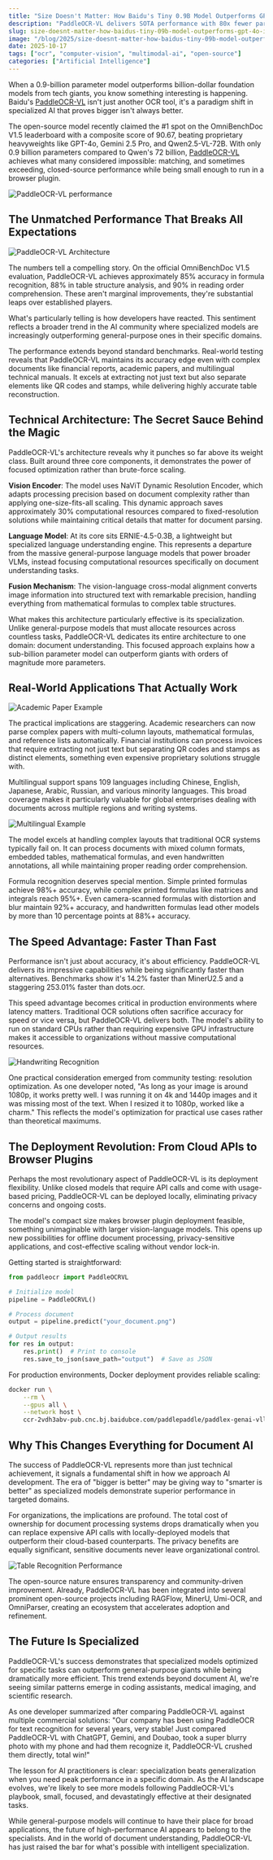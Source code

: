 ```yaml
---
title: "Size Doesn't Matter: How Baidu's Tiny 0.9B Model Outperforms GPT-4o in Document AI"
description: "PaddleOCR-VL delivers SOTA performance with 80x fewer parameters than competitors, redefining OCR capabilities"
slug: size-doesnt-matter-how-baidus-tiny-09b-model-outperforms-gpt-4o-in-document-ai
image: "/blog/2025/size-doesnt-matter-how-baidus-tiny-09b-model-outperforms-gpt-4o-in-document-ai.webp"
date: 2025-10-17
tags: ["ocr", "computer-vision", "multimodal-ai", "open-source"]
categories: ["Artificial Intelligence"]
---
```


When a 0.9-billion parameter model outperforms billion-dollar foundation models from tech giants, you know something interesting is happening. Baidu's [PaddleOCR-VL](https://huggingface.co/PaddlePaddle/PaddleOCR-VL) isn't just another OCR tool, it's a paradigm shift in specialized AI that proves bigger isn't always better.

The open-source model recently claimed the #1 spot on the OmniBenchDoc V1.5 leaderboard with a composite score of 90.67, beating proprietary heavyweights like GPT-4o, Gemini 2.5 Pro, and Qwen2.5-VL-72B. With only 0.9 billion parameters compared to Qwen's 72 billion, [PaddleOCR-VL](https://huggingface.co/PaddlePaddle/PaddleOCR-VL) achieves what many considered impossible: matching, and sometimes exceeding, closed-source performance while being small enough to run in a browser plugin.

![PaddleOCR-VL performance](/blog/2025/paddleocr-vl-challenges-closed-models-in-visual-document-understanding_performance-comparison.webp)
## The Unmatched Performance That Breaks All Expectations

![PaddleOCR-VL Architecture](/blog/2025/paddleocr-vl-challenges-closed-models-in-visual-document-understanding_paddleocr-vl-architecture.webp)

The numbers tell a compelling story. On the official OmniBenchDoc V1.5 evaluation, PaddleOCR-VL achieves approximately 85% accuracy in formula recognition, 88% in table structure analysis, and 90% in reading order comprehension. These aren't marginal improvements, they're substantial leaps over established players.

What's particularly telling is how developers have reacted. This sentiment reflects a broader trend in the AI community where specialized models are increasingly outperforming general-purpose ones in their specific domains.

The performance extends beyond standard benchmarks. Real-world testing reveals that PaddleOCR-VL maintains its accuracy edge even with complex documents like financial reports, academic papers, and multilingual technical manuals. It excels at extracting not just text but also separate elements like QR codes and stamps, while delivering highly accurate table reconstruction.

## Technical Architecture: The Secret Sauce Behind the Magic

PaddleOCR-VL's architecture reveals why it punches so far above its weight class. Built around three core components, it demonstrates the power of focused optimization rather than brute-force scaling.

**Vision Encoder**: The model uses NaViT Dynamic Resolution Encoder, which adapts processing precision based on document complexity rather than applying one-size-fits-all scaling. This dynamic approach saves approximately 30% computational resources compared to fixed-resolution solutions while maintaining critical details that matter for document parsing.

**Language Model**: At its core sits ERNIE-4.5-0.3B, a lightweight but specialized language understanding engine. This represents a departure from the massive general-purpose language models that power broader VLMs, instead focusing computational resources specifically on document understanding tasks.

**Fusion Mechanism**: The vision-language cross-modal alignment converts image information into structured text with remarkable precision, handling everything from mathematical formulas to complex table structures.

What makes this architecture particularly effective is its specialization. Unlike general-purpose models that must allocate resources across countless tasks, PaddleOCR-VL dedicates its entire architecture to one domain: document understanding. This focused approach explains how a sub-billion parameter model can outperform giants with orders of magnitude more parameters.

## Real-World Applications That Actually Work

![Academic Paper Example](/blog/2025/paddleocr-vl-challenges-closed-models-in-visual-document-understanding_academic-paper-example.webp)

The practical implications are staggering. Academic researchers can now parse complex papers with multi-column layouts, mathematical formulas, and reference lists automatically. Financial institutions can process invoices that require extracting not just text but separating QR codes and stamps as distinct elements, something even expensive proprietary solutions struggle with.

Multilingual support spans 109 languages including Chinese, English, Japanese, Arabic, Russian, and various minority languages. This broad coverage makes it particularly valuable for global enterprises dealing with documents across multiple regions and writing systems.

![Multilingual Example](/blog/2025/paddleocr-vl-challenges-closed-models-in-visual-document-understanding_multilingual-example.webp)

The model excels at handling complex layouts that traditional OCR systems typically fail on. It can process documents with mixed column formats, embedded tables, mathematical formulas, and even handwritten annotations, all while maintaining proper reading order comprehension.

Formula recognition deserves special mention. Simple printed formulas achieve 98%+ accuracy, while complex printed formulas like matrices and integrals reach 95%+. Even camera-scanned formulas with distortion and blur maintain 92%+ accuracy, and handwritten formulas lead other models by more than 10 percentage points at 88%+ accuracy.

## The Speed Advantage: Faster Than Fast

Performance isn't just about accuracy, it's about efficiency. PaddleOCR-VL delivers its impressive capabilities while being significantly faster than alternatives. Benchmarks show it's 14.2% faster than MinerU2.5 and a staggering 253.01% faster than dots.ocr.

This speed advantage becomes critical in production environments where latency matters. Traditional OCR solutions often sacrifice accuracy for speed or vice versa, but PaddleOCR-VL delivers both. The model's ability to run on standard CPUs rather than requiring expensive GPU infrastructure makes it accessible to organizations without massive computational resources.

![Handwriting Recognition](/blog/2025/paddleocr-vl-challenges-closed-models-in-visual-document-understanding_handwriting-recognition.webp)

One practical consideration emerged from community testing: resolution optimization. As one developer noted, "As long as your image is around 1080p, it works pretty well. I was running it on 4k and 1440p images and it was missing most of the text. When I resized it to 1080p, worked like a charm." This reflects the model's optimization for practical use cases rather than theoretical maximums.

## The Deployment Revolution: From Cloud APIs to Browser Plugins

Perhaps the most revolutionary aspect of PaddleOCR-VL is its deployment flexibility. Unlike closed models that require API calls and come with usage-based pricing, PaddleOCR-VL can be deployed locally, eliminating privacy concerns and ongoing costs.

The model's compact size makes browser plugin deployment feasible, something unimaginable with larger vision-language models. This opens up new possibilities for offline document processing, privacy-sensitive applications, and cost-effective scaling without vendor lock-in.

Getting started is straightforward:
```python
from paddleocr import PaddleOCRVL

# Initialize model
pipeline = PaddleOCRVL()

# Process document
output = pipeline.predict("your_document.png")

# Output results
for res in output:
    res.print()  # Print to console
    res.save_to_json(save_path="output")  # Save as JSON
```

For production environments, Docker deployment provides reliable scaling:
```bash
docker run \
    --rm \
    --gpus all \
    --network host \
    ccr-2vdh3abv-pub.cnc.bj.baidubce.com/paddlepaddle/paddlex-genai-vllm-server
```

## Why This Changes Everything for Document AI

The success of PaddleOCR-VL represents more than just technical achievement, it signals a fundamental shift in how we approach AI development. The era of "bigger is better" may be giving way to "smarter is better" as specialized models demonstrate superior performance in targeted domains.

For organizations, the implications are profound. The total cost of ownership for document processing systems drops dramatically when you can replace expensive API calls with locally-deployed models that outperform their cloud-based counterparts. The privacy benefits are equally significant, sensitive documents never leave organizational control.

![Table Recognition Performance](/blog/2025/paddleocr-vl-challenges-closed-models-in-visual-document-understanding_table-recognition-performance.webp)

The open-source nature ensures transparency and community-driven improvement. Already, PaddleOCR-VL has been integrated into several prominent open-source projects including RAGFlow, MinerU, Umi-OCR, and OmniParser, creating an ecosystem that accelerates adoption and refinement.

## The Future Is Specialized

PaddleOCR-VL's success demonstrates that specialized models optimized for specific tasks can outperform general-purpose giants while being dramatically more efficient. This trend extends beyond document AI, we're seeing similar patterns emerge in coding assistants, medical imaging, and scientific research.

As one developer summarized after comparing PaddleOCR-VL against multiple commercial solutions: "Our company has been using PaddleOCR for text recognition for several years, very stable! Just compared PaddleOCR-VL with ChatGPT, Gemini, and Doubao, took a super blurry photo with my phone and had them recognize it, PaddleOCR-VL crushed them directly, total win!"

The lesson for AI practitioners is clear: specialization beats generalization when you need peak performance in a specific domain. As the AI landscape evolves, we're likely to see more models following PaddleOCR-VL's playbook, small, focused, and devastatingly effective at their designated tasks.

While general-purpose models will continue to have their place for broad applications, the future of high-performance AI appears to belong to the specialists. And in the world of document understanding, PaddleOCR-VL has just raised the bar for what's possible with intelligent specialization.
